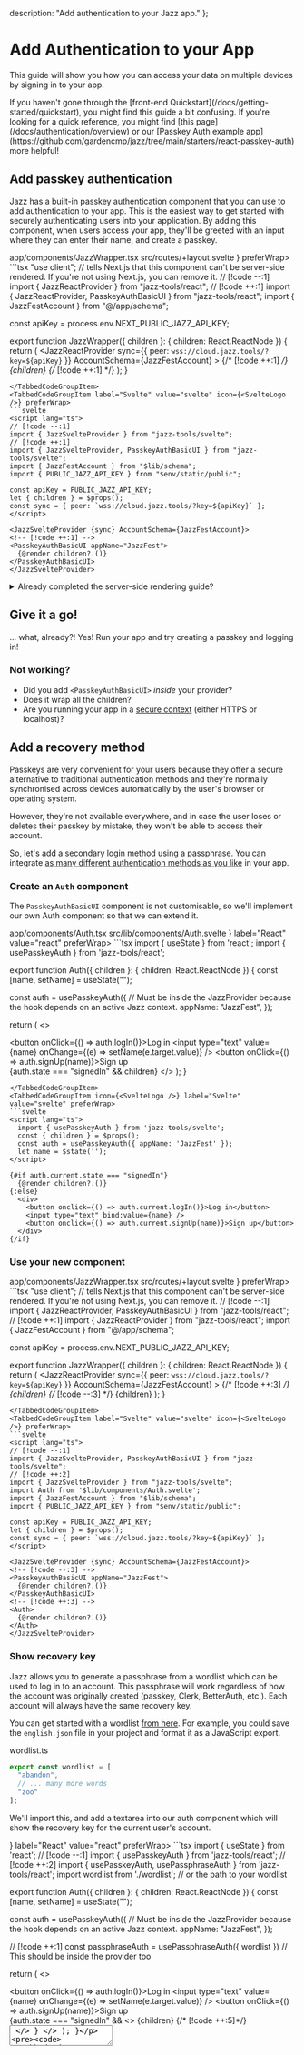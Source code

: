 
  description: "Add authentication to your Jazz app."
};

# Add Authentication to your App

This guide will show you how you can access your data on multiple devices by signing in to your app.

<Alert variant="info" className="mt-4 flex gap-2 items-center">
  If you haven't gone through the [front-end Quickstart](/docs/getting-started/quickstart), you might find this guide a bit confusing. If you're looking for a quick reference, you might find [this page](/docs/authentication/overview) or our [Passkey Auth example app](https://github.com/gardencmp/jazz/tree/main/starters/react-passkey-auth) more helpful!
</Alert>

## Add passkey authentication
Jazz has a built-in passkey authentication component that you can use to add authentication to your app. This is the easiest way to get started with securely authenticating users into your application. By adding this component, when users access your app, they'll be greeted with an input where they can enter their name, and create a passkey.

<ContentByFramework framework="react">
  <FileName>app/components/JazzWrapper.tsx</FileName>
</ContentByFramework>
<ContentByFramework framework="svelte">
  <FileName>src/routes/+layout.svelte</FileName>
</ContentByFramework>

<TabbedCodeGroup savedPreferenceKey="framework" id="add-passkey-auth">
<TabbedCodeGroupItem label="React" value="react" icon={<ReactLogo />} preferWrap>
  ```tsx
  "use client"; // tells Next.js that this component can't be server-side rendered. If you're not using Next.js, you can remove it.
  // [!code --:1]
  import { JazzReactProvider } from "jazz-tools/react";
  // [!code ++:1]
import { JazzReactProvider, PasskeyAuthBasicUI } from "jazz-tools/react";
import { JazzFestAccount } from "@/app/schema";

const apiKey = process.env.NEXT_PUBLIC_JAZZ_API_KEY;

export function JazzWrapper({ children }: { 
  children: React.ReactNode 
}) {
  return (
    <JazzReactProvider
      sync={{ 
        peer: `wss://cloud.jazz.tools/?key=${apiKey}` 
      }}
      AccountSchema={JazzFestAccount}
    >
      {/* [!code ++:1] */}
      <PasskeyAuthBasicUI appName="JazzFest">
        {children}
      {/* [!code ++:1] */}
      </PasskeyAuthBasicUI>
    </JazzReactProvider>
  );
}
  ```
</TabbedCodeGroupItem>
<TabbedCodeGroupItem label="Svelte" value="svelte" icon={<SvelteLogo />} preferWrap>
```svelte
<script lang="ts">
  // [!code --:1]
  import { JazzSvelteProvider } from "jazz-tools/svelte";
  // [!code ++:1]
  import { JazzSvelteProvider, PasskeyAuthBasicUI } from "jazz-tools/svelte";
  import { JazzFestAccount } from "$lib/schema";
  import { PUBLIC_JAZZ_API_KEY } from "$env/static/public";

  const apiKey = PUBLIC_JAZZ_API_KEY;
  let { children } = $props();
  const sync = { peer: `wss://cloud.jazz.tools/?key=${apiKey}` };
</script>

<JazzSvelteProvider {sync} AccountSchema={JazzFestAccount}>
  <!-- [!code ++:1] -->
  <PasskeyAuthBasicUI appName="JazzFest">
    {@render children?.()}
  </PasskeyAuthBasicUI>
</JazzSvelteProvider>
```
</TabbedCodeGroupItem>
</TabbedCodeGroup>

<ContentByFramework framework="react">
<details>
<summary>Already completed the server-side rendering guide?</summary>

You'll need to make a couple of small changes to your structure in order for this to work on the server. In particular, we only want to display the passkey auth UI on the client, otherwise, we should just render on the child.

<FileName>app/components/JazzWrapper.tsx</FileName>
<CodeGroup preferWrap>
```tsx
"use client"; // tells Next.js that this component can't be server-side rendered. If you're not using Next.js, you can remove it.
// [!code --:1]
import { JazzReactProvider, PasskeyAuthBasicUI } from "jazz-tools/react"; 
// [!code ++:1]
import { JazzReactProvider, PasskeyAuthBasicUI, useAgent } from "jazz-tools/react"; 
import { JazzFestAccount } from "@/app/schema";

const apiKey = process.env.NEXT_PUBLIC_JAZZ_API_KEY;

export function JazzWrapper({ children }: {
  children: React.ReactNode
}) {

  return (
    <JazzReactProvider
      sync={{
        peer: `wss://cloud.jazz.tools/?key=${apiKey}`
      }}
      AccountSchema={JazzFestAccount}
      enableSSR
    >
    {/* [!code --:3] */}
      <PasskeyAuthBasicUI appName="JazzFest">
        {children}
      </PasskeyAuthBasicUI>
    {/* [!code ++:1] */}
      <Auth>{children}</Auth>
    </JazzReactProvider>
  );
}

// [!code ++:10]
export function Auth({ children }: { children: React.ReactNode }) {
  const agent = useAgent();
  const isGuest = agent.$type$ !== "Account"
  if (isGuest) return children;
  return (
    <PasskeyAuthBasicUI appName="JazzFest">
      {children}
    </PasskeyAuthBasicUI>
  )
}
```
</CodeGroup>
You'll also need to be aware that the server agent can only render public CoValues.
</details>
</ContentByFramework>

## Give it a go!
... what, already?! Yes! Run your app and try creating a passkey and logging in!

<RunDevServer />

### Not working?
- Did you add `<PasskeyAuthBasicUI>` *inside* your provider?
- Does it wrap all the children?
- Are you running your app in a <a href="https://developer.mozilla.org/en-US/docs/Web/Security/Secure_Contexts" target="_blank" rel="noopener noreferrer">secure context</a> (either HTTPS or localhost)?

<StuckCTA />

## Add a recovery method

Passkeys are very convenient for your users because they offer a secure alternative to traditional authentication methods and they're normally synchronised across devices automatically by the user's browser or operating system.

However, they're not available everywhere, and in case the user loses or deletes their passkey by mistake, they won't be able to access their account. 

So, let's add a secondary login method using a passphrase. You can integrate [as many different authentication methods as you like](https://github.com/garden-co/jazz/tree/main/examples/multiauth) in your app.

### Create an `Auth` component

The `PasskeyAuthBasicUI` component is not customisable, so we'll implement our own Auth component so that we can extend it.

<ContentByFramework framework="react">
  <FileName>app/components/Auth.tsx</FileName>
</ContentByFramework>
<ContentByFramework framework="svelte">
  <FileName>src/lib/components/Auth.svelte</FileName>
</ContentByFramework>

<TabbedCodeGroup default="react" savedPreferenceKey="framework" id="custom-auth">
<TabbedCodeGroupItem icon={<ReactLogo />} label="React" value="react" preferWrap>
```tsx
import { useState } from 'react';
import { usePasskeyAuth } from 'jazz-tools/react';

export function Auth({ children }: { 
  children: React.ReactNode 
}) {
  const [name, setName] = useState("");

  const auth = usePasskeyAuth({ // Must be inside the JazzProvider because the hook depends on an active Jazz context.
    appName: "JazzFest",
  });

  return (
    <>
    <div>
      <button onClick={() => auth.logIn()}>Log in</button>
      <input type="text" value={name} onChange={(e) => setName(e.target.value)} />
      <button onClick={() => auth.signUp(name)}>Sign up</button>
    </div>
    {auth.state === "signedIn" && children}
    </>
  );
}
```
</TabbedCodeGroupItem>
<TabbedCodeGroupItem icon={<SvelteLogo />} label="Svelte" value="svelte" preferWrap>
```svelte
<script lang="ts">
  import { usePasskeyAuth } from 'jazz-tools/svelte';
  const { children } = $props();
  const auth = usePasskeyAuth({ appName: 'JazzFest' });
  let name = $state('');
</script>

{#if auth.current.state === "signedIn"}
  {@render children?.()}
{:else}
  <div>
    <button onclick={() => auth.current.logIn()}>Log in</button>
    <input type="text" bind:value={name} />
    <button onclick={() => auth.current.signUp(name)}>Sign up</button>
  </div>
{/if}
```
</TabbedCodeGroupItem>
</TabbedCodeGroup>

### Use your new component
<ContentByFramework framework="react">
  <FileName>app/components/JazzWrapper.tsx</FileName>
</ContentByFramework>
<ContentByFramework framework="svelte">
  <FileName>src/routes/+layout.svelte</FileName>
</ContentByFramework>

<TabbedCodeGroup savedPreferenceKey="framework" id="add-passkey-auth">
<TabbedCodeGroupItem label="React" value="react" icon={<ReactLogo />} preferWrap>
  ```tsx
  "use client"; // tells Next.js that this component can't be server-side rendered. If you're not using Next.js, you can remove it.
  // [!code --:1]
import { JazzReactProvider, PasskeyAuthBasicUI } from "jazz-tools/react";
// [!code ++:1]
import { JazzReactProvider } from "jazz-tools/react";
import { JazzFestAccount } from "@/app/schema";

const apiKey = process.env.NEXT_PUBLIC_JAZZ_API_KEY;

export function JazzWrapper({ children }: { 
  children: React.ReactNode 
}) {
  return (
    <JazzReactProvider
      sync={{ 
        peer: `wss://cloud.jazz.tools/?key=${apiKey}` 
      }}
      AccountSchema={JazzFestAccount}
    >
      {/* [!code ++:3] */}
      <Auth>
        {children}
      </Auth>
      {/* [!code --:3] */}
      <PasskeyAuthBasicUI appName="JazzFest">
        {children}
      </PasskeyAuthBasicUI>
    </JazzReactProvider>
  );
}
  ```
</TabbedCodeGroupItem>
<TabbedCodeGroupItem label="Svelte" value="svelte" icon={<SvelteLogo />} preferWrap>
```svelte
<script lang="ts">
  // [!code --:1]
  import { JazzSvelteProvider, PasskeyAuthBasicUI } from "jazz-tools/svelte";
  // [!code ++:2]
  import { JazzSvelteProvider } from "jazz-tools/svelte";
  import Auth from '$lib/components/Auth.svelte';
  import { JazzFestAccount } from "$lib/schema";
  import { PUBLIC_JAZZ_API_KEY } from "$env/static/public";

  const apiKey = PUBLIC_JAZZ_API_KEY;
  let { children } = $props();
  const sync = { peer: `wss://cloud.jazz.tools/?key=${apiKey}` };
</script>

<JazzSvelteProvider {sync} AccountSchema={JazzFestAccount}>
  <!-- [!code --:3] -->
  <PasskeyAuthBasicUI appName="JazzFest">
    {@render children?.()}
  </PasskeyAuthBasicUI>
  <!-- [!code ++:3] -->
  <Auth>
    {@render children?.()}
  </Auth>
</JazzSvelteProvider>
```
</TabbedCodeGroupItem>
</TabbedCodeGroup>

### Show recovery key

Jazz allows you to generate a passphrase from a wordlist which can be used to log in to an account. This passphrase will work regardless of how the account was originally created (passkey, Clerk, BetterAuth, etc.). Each account will always have the same recovery key.

You can get started with a wordlist [from here](https://github.com/bitcoinjs/bip39/tree/master/src/wordlists). For example, you could save the `english.json` file in your project and format it as a JavaScript export.

<FileName>wordlist.ts</FileName>
<CodeGroup>
```ts
export const wordlist = [
  "abandon",
  // ... many more words
  "zoo"
];
```
</CodeGroup>

We'll import this, and add a textarea into our auth component which will show the recovery key for the current user's account.

<TabbedCodeGroup default="react" savedPreferenceKey="framework" id="recovery-key">
<TabbedCodeGroupItem icon={<ReactLogo />} label="React" value="react" preferWrap>
```tsx
import { useState } from 'react';
// [!code --:1]
import { usePasskeyAuth } from 'jazz-tools/react';
// [!code ++:2]
import { usePasskeyAuth, usePassphraseAuth } from 'jazz-tools/react';
import wordlist from './wordlist'; // or the path to your wordlist

export function Auth({ children }: { 
  children: React.ReactNode 
}) {
  const [name, setName] = useState("");

  const auth = usePasskeyAuth({ // Must be inside the JazzProvider because the hook depends on an active Jazz context.
    appName: "JazzFest",
  });

  // [!code ++:1]
  const passphraseAuth = usePassphraseAuth({ wordlist }) // This should be inside the provider too

  return (
    <>
      <div>
        <button onClick={() => auth.logIn()}>Log in</button>
        <input type="text" value={name} onChange={(e) => setName(e.target.value)} />
        <button onClick={() => auth.signUp(name)}>Sign up</button>
      </div>
      {auth.state === "signedIn" && <>
          {children}
          {/* [!code ++:5]*/}
          <textarea
            readOnly
            value={passphraseAuth.passphrase}
            rows={5}
          />
        </>
      }
    </>
  );
}
```
</TabbedCodeGroupItem>
<TabbedCodeGroupItem icon={<SvelteLogo />} label="Svelte" value="svelte" preferWrap>
```svelte
<script lang="ts">
  // [!code --:1]
  import { usePasskeyAuth } from 'jazz-tools/svelte';
  // [!code ++:3]
  import { usePasskeyAuth, usePassphraseAuth } from 'jazz-tools/svelte';
  import { wordlist } from './wordlist';
  const { children } = $props();
  const passphraseAuth = usePassphraseAuth({ wordlist });
  const auth = usePasskeyAuth({ appName: 'JazzFest' });
  let name = $state('');
</script>

{#if auth.current.state === "signedIn"}
  {@render children?.()}
  <!-- [!code ++:5] -->
  <textarea
    readonly
    value={passphraseAuth.passphrase}
    rows={5}
  />
{:else}
  <div>
    <button onclick={() => auth.current.logIn()}>Log in</button>
    <input type="text" bind:value={name} />
    <button onclick={() => auth.current.signUp(name)}>Sign up</button>
  </div>
{/if}
```
</TabbedCodeGroupItem>
</TabbedCodeGroup>

<Alert variant="warning" title="Security Warning" className="mt-4">
This 'recovery key' is a method of authenticating into an account, and if compromised, it *cannot* be changed! You should impress on your users the importance of keeping this key secret.
</Alert>


### Allow users to log in with the recovery key

Now you're displaying a recovery key to users, so we'll allow users to login using a saved recovery key by extending the Auth component a little further.

<TabbedCodeGroup default="react" savedPreferenceKey="framework" id="log-in-with-recovery-key">
<TabbedCodeGroupItem icon={<ReactLogo />} label="React" value="react" preferWrap>
```tsx
import { useState } from 'react';
import { usePasskeyAuth, usePassphraseAuth } from 'jazz-tools/react';
import wordlist from './wordlist'; // or the path to your wordlist

export function Auth({ children }: { 
  children: React.ReactNode 
}) {
  const [name, setName] = useState("");
  // [!code ++:1]
  const [passphraseInput, setPassphraseInput] = useState("");

  const auth = usePasskeyAuth({ // Must be inside the JazzProvider because the hook depends on an active Jazz context.
    appName: "JazzFest",
  });

  const passphraseAuth = usePassphraseAuth({ wordlist }) // This should be inside the provider too

  return (
    <>
      <div>
        <button onClick={() => auth.logIn()}>Log in</button>
        <input type="text" value={name} onChange={(e) => setName(e.target.value)} />
        <button onClick={() => auth.signUp(name)}>Sign up</button>
      </div>
      {auth.state === "signedIn" && <>
          {children}
          <textarea
            readOnly
            value={passphraseAuth.passphrase}
            rows={5}
          />
        </>
      }
      {/* [!code ++:8]*/}
      {auth.state !== "signedIn" && <>
        <textarea
          onChange={(e) => setPassphraseInput(e.target.value)}
          rows={5}
        />
        <button onClick={() => passphraseAuth.logIn(passphraseInput)}>Sign In with Passphrase</button>
      </>}
    </>
  );
}
```
</TabbedCodeGroupItem>
<TabbedCodeGroupItem icon={<SvelteLogo />} label="Svelte" value="svelte" preferWrap>
```svelte
<script lang="ts">
  import { usePasskeyAuth, usePassphraseAuth } from 'jazz-tools/svelte';
  import { wordlist } from './wordlist';
  const { children } = $props();
  const passphraseAuth = usePassphraseAuth({ wordlist });
  const auth = usePasskeyAuth({ appName: 'JazzFest' });
  let name = $state('');
  // [!code ++:1]
  let passphrase = $state('');
</script>

{#if auth.current.state === "signedIn"}
  {@render children?.()}
  <textarea
    readonly
    value={passphraseAuth.passphrase}
    rows={5}
  />
{:else}
  <div>
    <button onclick={() => auth.current.logIn()}>Log in</button>
    <input type="text" bind:value={name} />
    <button onclick={() => auth.current.signUp(name)}>Sign up</button>
    <!-- [!code ++:7] -->
    <textarea
      bind:value={passphrase}
      rows={5}
    />
    <button onClick={() => passphraseAuth.logIn(passphrase)}>
      Sign In with Passphrase
    </button>
  </div>
{/if}
```
</TabbedCodeGroupItem>
</TabbedCodeGroup>

<Alert variant="info" title="Tip" className="mt-4">
Although we're presenting this as a 'recovery key' here, this key could also be used as the primary method of authenticating users into your app. You could even completely remove passkey support if you wanted.
</Alert>

**Congratulations! 🎉** You've added authentication to your app, allowing your users to log in from multiple devices, and you've added a recovery method, allowing users to make sure they never lose access to their account.

## Next steps
- Check out how to [use other types of authentication](/docs/authentication/overview#available-authentication-methods)
- Learn more about [sharing and collaboration](/docs/groups/quickstart)
- Find out how to [use server workers](/docs/server-side/quickstart) to build more complex applications
